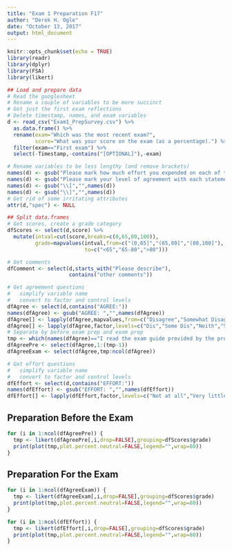 ```yaml
---
title: "Exam 1 Preparation F17"
author: "Derek H. Ogle"
date: "October 13, 2017"
output: html_document
---
```


```r
knitr::opts_chunk$set(echo = TRUE)
library(readr)
library(dplyr)
library(FSA)
library(likert)

## Load and prepare data
# Read the googlesheet
# Rename a couple of variables to be more succinct
# Get just the first exam reflections
# Delete timestamp, names, and exam variables
d <- read_csv("Exam1_PrepSurvey.csv") %>%
  as.data.frame() %>%
  rename(exam="Which was the most recent exam?",
         score="What was your score on the exam (as a percentage).") %>%
  filter(exam=="First exam") %>%
  select(-Timestamp,-contains("[OPTIONAL]"),-exam)

# Rename variables to be less lengthy (and remove brackets)
names(d) <- gsub("Please mark how much effort you expended on each of the following when preparing for the exam.","EFFORT:",names(d))
names(d) <- gsub("Please mark your level of agreement with each statement below.","AGREE:",names(d))
names(d) <- gsub("\\[","",names(d))
names(d) <- gsub("\\]","",names(d))
# Get rid of some irritating attributes
attr(d,"spec") <- NULL

## Split data.frames
# Get scores, create a grade category
dfScores <- select(d,score) %>%
  mutate(intval=cut(score,breaks=c(0,65,80,100)),
         grade=mapvalues(intval,from=c("(0,65]","(65,80]","(80,100]"),
                         to=c("<65","65-80",">80")))

# Get comments
dfComment <- select(d,starts_with("Please describe"),
                    contains("other comments"))

# Get agreement questions
#   simplify variable name
#   convert to factor and control levels
dfAgree <- select(d,contains("AGREE:"))
names(dfAgree) <- gsub("AGREE: ","",names(dfAgree))
dfAgree[] <- lapply(dfAgree,mapvalues,from=c("Disagree","Somewhat Disagree","Neither","Somewhat Agree","Agree"),to=c("Dis","Some Dis","Neith","Some Agr","Agree"))
dfAgree[] <- lapply(dfAgree,factor,levels=c("Dis","Some Dis","Neith","Some Agr","Agree"))
# Separate by before exam prep and exam prep
tmp <- which(names(dfAgree)=="I read the exam guide provided by the professor.")
dfAgreePre <- select(dfAgree,1:(tmp-1))
dfAgreeExam <- select(dfAgree,tmp:ncol(dfAgree))

# Get effort questions
#   simplify variable name
#   convert to factor and control levels
dfEffort <- select(d,contains("EFFORT:"))
names(dfEffort) <- gsub("EFFORT: ","",names(dfEffort))
dfEffort[] <- lapply(dfEffort,factor,levels=c("Not at all","Very little","Some","Much","Lots"))
```

## Preparation Before the Exam
```r
for (i in 1:ncol(dfAgreePre)) {
  tmp <- likert(dfAgreePre[,i,drop=FALSE],grouping=dfScores$grade)
  print(plot(tmp,plot.percent.neutral=FALSE,legend="",wrap=80))
}
```

## Preparation For the Exam
```r
for (i in 1:ncol(dfAgreeExam)) {
  tmp <- likert(dfAgreeExam[,i,drop=FALSE],grouping=dfScores$grade)
  print(plot(tmp,plot.percent.neutral=FALSE,legend="",wrap=80))
}
```

```r
for (i in 1:ncol(dfEffort)) {
  tmp <- likert(dfEffort[,i,drop=FALSE],grouping=dfScores$grade)
  print(plot(tmp,plot.percent.neutral=FALSE,legend="",wrap=80))
}
```

